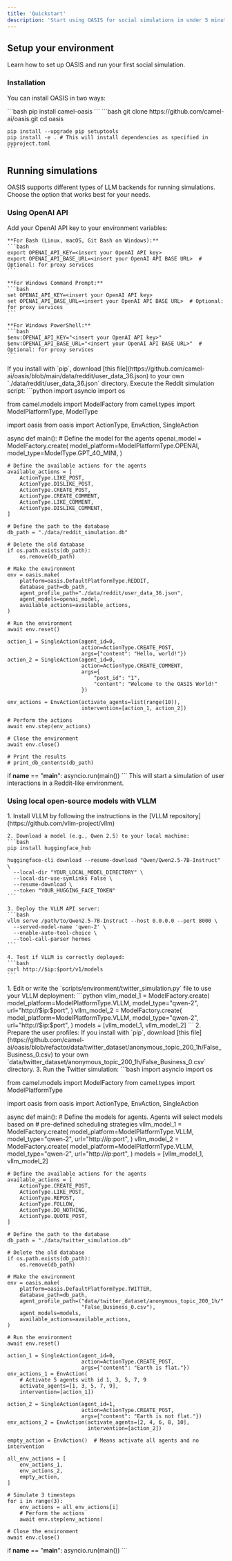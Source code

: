 ```yaml
---
title: 'Quickstart'
description: 'Start using OASIS for social simulations in under 5 minutes'
---
```


## Setup your environment

Learn how to set up OASIS and run your first social simulation.

### Installation
You can install OASIS in two ways:

<AccordionGroup>
  <Accordion icon="download" title="Option 1: Install via pip">
    ```bash
    pip install camel-oasis
    ```
  </Accordion>
  <Accordion icon="github" title="Option 2: Clone the repository">
    ```bash
    git clone https://github.com/camel-ai/oasis.git
    cd oasis

    pip install --upgrade pip setuptools
    pip install -e . # This will install dependencies as specified in pyproject.toml
    ```
  </Accordion>
</AccordionGroup>

## Running simulations

OASIS supports different types of LLM backends for running simulations. Choose the option that works best for your needs.

### Using OpenAI API

<AccordionGroup>
  <Accordion icon="key" title="Set up your API key">
    Add your OpenAI API key to your environment variables:

    **For Bash (Linux, macOS, Git Bash on Windows):**
    ```bash
    export OPENAI_API_KEY=<insert your OpenAI API key>
    export OPENAI_API_BASE_URL=<insert your OpenAI API BASE URL>  # Optional: for proxy services
    ```

    **For Windows Command Prompt:**
    ```bash
    set OPENAI_API_KEY=<insert your OpenAI API key>
    set OPENAI_API_BASE_URL=<insert your OpenAI API BASE URL>  # Optional: for proxy services
    ```

    **For Windows PowerShell:**
    ```bash
    $env:OPENAI_API_KEY="<insert your OpenAI API key>"
    $env:OPENAI_API_BASE_URL="<insert your OpenAI API BASE URL>"  # Optional: for proxy services
    ```
  </Accordion>
  <Accordion icon="face-smile" title="Prepare the user profiles">
    If you install with `pip`, download [this file](https://github.com/camel-ai/oasis/blob/main/data/reddit/user_data_36.json) to your own `./data/reddit/user_data_36.json` directory.
  </Accordion>
  <Accordion icon="play" title="Run a Reddit simulation">
    Execute the Reddit simulation script:
    ```python
import asyncio
import os

from camel.models import ModelFactory
from camel.types import ModelPlatformType, ModelType

import oasis
from oasis import ActionType, EnvAction, SingleAction


async def main():
    # Define the model for the agents
    openai_model = ModelFactory.create(
        model_platform=ModelPlatformType.OPENAI,
        model_type=ModelType.GPT_4O_MINI,
    )

    # Define the available actions for the agents
    available_actions = [
        ActionType.LIKE_POST,
        ActionType.DISLIKE_POST,
        ActionType.CREATE_POST,
        ActionType.CREATE_COMMENT,
        ActionType.LIKE_COMMENT,
        ActionType.DISLIKE_COMMENT,
    ]

    # Define the path to the database
    db_path = "./data/reddit_simulation.db"

    # Delete the old database
    if os.path.exists(db_path):
        os.remove(db_path)

    # Make the environment
    env = oasis.make(
        platform=oasis.DefaultPlatformType.REDDIT,
        database_path=db_path,
        agent_profile_path="./data/reddit/user_data_36.json",
        agent_models=openai_model,
        available_actions=available_actions,
    )

    # Run the environment
    await env.reset()

    action_1 = SingleAction(agent_id=0,
                            action=ActionType.CREATE_POST,
                            args={"content": "Hello, world!"})
    action_2 = SingleAction(agent_id=0,
                            action=ActionType.CREATE_COMMENT,
                            args={
                                "post_id": "1",
                                "content": "Welcome to the OASIS World!"
                            })

    env_actions = EnvAction(activate_agents=list(range(10)),
                            intervention=[action_1, action_2])

    # Perform the actions
    await env.step(env_actions)

    # Close the environment
    await env.close()

    # Print the results
    # print_db_contents(db_path)


if __name__ == "__main__":
    asyncio.run(main())
    ```
    This will start a simulation of user interactions in a Reddit-like environment.
  </Accordion>
</AccordionGroup>

### Using local open-source models with VLLM

<AccordionGroup>
  <Accordion icon="server" title="Set up VLLM">
    1. Install VLLM by following the instructions in the [VLLM repository](https://github.com/vllm-project/vllm)
    
    2. Download a model (e.g., Qwen 2.5) to your local machine:
    ```bash
    pip install huggingface_hub
    
    huggingface-cli download --resume-download "Qwen/Qwen2.5-7B-Instruct" \
      --local-dir "YOUR_LOCAL_MODEL_DIRECTORY" \
      --local-dir-use-symlinks False \
      --resume-download \
      --token "YOUR_HUGGING_FACE_TOKEN"
    ```
    
    3. Deploy the VLLM API server:
    ```bash
    vllm serve /path/to/Qwen2.5-7B-Instruct --host 0.0.0.0 --port 8000 \
      --served-model-name 'qwen-2' \
      --enable-auto-tool-choice \
      --tool-call-parser hermes
    ```
    
    4. Test if VLLM is correctly deployed:
    ```bash
    curl http://$ip:$port/v1/models
    ```
  </Accordion>
  <Accordion icon="play" title="Run a Twitter simulation with local models">
    1. Edit or write the `scripts/environment/twitter_simulation.py` file to use your VLLM deployment:
    ```python
    vllm_model_1 = ModelFactory.create(
        model_platform=ModelPlatformType.VLLM,
        model_type="qwen-2",
        url="http://$ip:$port",
    )
    vllm_model_2 = ModelFactory.create(
        model_platform=ModelPlatformType.VLLM,
        model_type="qwen-2",
        url="http://$ip:$port",
    )
    models = [vllm_model_1, vllm_model_2]
    ```
    2. Prepare the user profiles:
    If you install with `pip`, download [this file](https://github.com/camel-ai/oasis/blob/refactor/data/twitter_dataset/anonymous_topic_200_1h/False_Business_0.csv) to your own `data/twitter_dataset/anonymous_topic_200_1h/False_Business_0.csv` directory.
    3. Run the Twitter simulation:
    ```bash
import asyncio
import os

from camel.models import ModelFactory
from camel.types import ModelPlatformType

import oasis
from oasis import ActionType, EnvAction, SingleAction


async def main():
    # Define the models for agents. Agents will select models based on
    # pre-defined scheduling strategies
    vllm_model_1 = ModelFactory.create(
        model_platform=ModelPlatformType.VLLM,
        model_type="qwen-2",
        url="http://$ip:$port",
    )
    vllm_model_2 = ModelFactory.create(
        model_platform=ModelPlatformType.VLLM,
        model_type="qwen-2",
        url="http://$ip:$port",
    )
    models = [vllm_model_1, vllm_model_2]

    # Define the available actions for the agents
    available_actions = [
        ActionType.CREATE_POST,
        ActionType.LIKE_POST,
        ActionType.REPOST,
        ActionType.FOLLOW,
        ActionType.DO_NOTHING,
        ActionType.QUOTE_POST,
    ]

    # Define the path to the database
    db_path = "./data/twitter_simulation.db"

    # Delete the old database
    if os.path.exists(db_path):
        os.remove(db_path)

    # Make the environment
    env = oasis.make(
        platform=oasis.DefaultPlatformType.TWITTER,
        database_path=db_path,
        agent_profile_path=("data/twitter_dataset/anonymous_topic_200_1h/"
                            "False_Business_0.csv"),
        agent_models=models,
        available_actions=available_actions,
    )

    # Run the environment
    await env.reset()

    action_1 = SingleAction(agent_id=0,
                            action=ActionType.CREATE_POST,
                            args={"content": "Earth is flat."})
    env_actions_1 = EnvAction(
        # Activate 5 agents with id 1, 3, 5, 7, 9
        activate_agents=[1, 3, 5, 7, 9],
        intervention=[action_1])

    action_2 = SingleAction(agent_id=1,
                            action=ActionType.CREATE_POST,
                            args={"content": "Earth is not flat."})
    env_actions_2 = EnvAction(activate_agents=[2, 4, 6, 8, 10],
                              intervention=[action_2])

    empty_action = EnvAction()  # Means activate all agents and no intervention

    all_env_actions = [
        env_actions_1,
        env_actions_2,
        empty_action,
    ]

    # Simulate 3 timesteps
    for i in range(3):
        env_actions = all_env_actions[i]
        # Perform the actions
        await env.step(env_actions)

    # Close the environment
    await env.close()

if __name__ == "__main__":
    asyncio.run(main())
    ```
  </Accordion>
</AccordionGroup>
